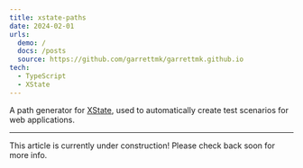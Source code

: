 ```yaml
---
title: xstate-paths
date: 2024-02-01
urls:
  demo: /
  docs: /posts
  source: https://github.com/garrettmk/garrettmk.github.io
tech:
  - TypeScript
  - XState
---
```


A path generator for [XState](https://xstate.js.org/), used to automatically create test scenarios for web applications.

---

This article is currently under construction! Please check back soon for more info.